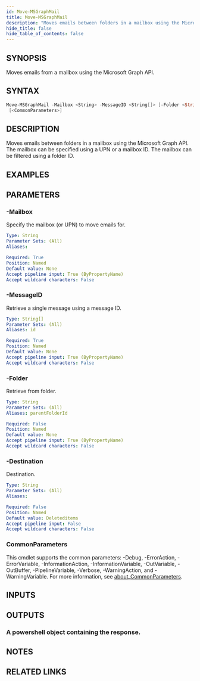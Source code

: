 ```yaml
---
id: Move-MSGraphMail
title: Move-MSGraphMail
description: "Moves emails between folders in a mailbox using the Microsoft Graph API. The mailbox can be specified using a UPN or a mailbox ID. The mailbox can be filtered using a folder ID."
hide_title: false
hide_table_of_contents: false
---
```


## SYNOPSIS

Moves emails from a mailbox using the Microsoft Graph API.

## SYNTAX

```powershell
Move-MSGraphMail -Mailbox <String> -MessageID <String[]> [-Folder <String>] [-Destination <String>]
 [<CommonParameters>]
```

## DESCRIPTION

Moves emails between folders in a mailbox using the Microsoft Graph API.
The mailbox can be specified using a UPN or a mailbox ID.
The mailbox can be filtered using a folder ID.

## EXAMPLES

## PARAMETERS

### -Mailbox

Specify the mailbox (or UPN) to move emails for.

```yaml
Type: String
Parameter Sets: (All)
Aliases:

Required: True
Position: Named
Default value: None
Accept pipeline input: True (ByPropertyName)
Accept wildcard characters: False
```

### -MessageID

Retrieve a single message using a message ID.

```yaml
Type: String[]
Parameter Sets: (All)
Aliases: id

Required: True
Position: Named
Default value: None
Accept pipeline input: True (ByPropertyName)
Accept wildcard characters: False
```

### -Folder

Retrieve from folder.

```yaml
Type: String
Parameter Sets: (All)
Aliases: parentFolderId

Required: False
Position: Named
Default value: None
Accept pipeline input: True (ByPropertyName)
Accept wildcard characters: False
```

### -Destination

Destination.

```yaml
Type: String
Parameter Sets: (All)
Aliases:

Required: False
Position: Named
Default value: Deleteditems
Accept pipeline input: False
Accept wildcard characters: False
```

### CommonParameters

This cmdlet supports the common parameters: -Debug, -ErrorAction, -ErrorVariable, -InformationAction, -InformationVariable, -OutVariable, -OutBuffer, -PipelineVariable, -Verbose, -WarningAction, and -WarningVariable. For more information, see [about_CommonParameters](http://go.microsoft.com/fwlink/?LinkID=113216).

## INPUTS

## OUTPUTS

### A powershell object containing the response.

## NOTES

## RELATED LINKS
